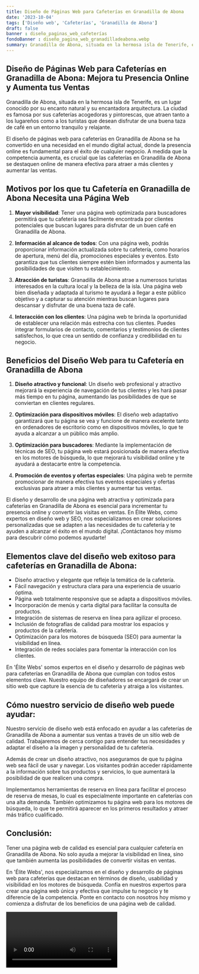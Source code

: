 ```yaml
---
title: Diseño de Páginas Web para Cafeterías en Granadilla de Abona
date: '2023-10-04'
tags: ['Diseño web', 'Cafeterías', 'Granadilla de Abona']
draft: false
banner : diseño_paginas_web_cafeterías
fondoBanner : diseño_pagina_web_granadilladeabona.webp
summary: Granadilla de Abona, situada en la hermosa isla de Tenerife, es un lugar conocido por su encanto natural y su encantadora arquitectura. La ciudad es famosa por sus cafeterías acogedoras y pintorescas, que atraen tanto a los lugareños como a los turistas que desean disfrutar de una buena taza de café en un entorno tranquilo y relajante.
---
```


## Diseño de Páginas Web para Cafeterías en Granadilla de Abona: Mejora tu Presencia Online y Aumenta tus Ventas

Granadilla de Abona, situada en la hermosa isla de Tenerife, es un lugar conocido por su encanto natural y su encantadora arquitectura. La ciudad es famosa por sus cafeterías acogedoras y pintorescas, que atraen tanto a los lugareños como a los turistas que desean disfrutar de una buena taza de café en un entorno tranquilo y relajante.

El diseño de páginas web para cafeterías en Granadilla de Abona se ha convertido en una necesidad en el mundo digital actual, donde la presencia online es fundamental para el éxito de cualquier negocio. A medida que la competencia aumenta, es crucial que las cafeterías en Granadilla de Abona se destaquen online de manera efectiva para atraer a más clientes y aumentar las ventas.

## Motivos por los que tu Cafetería en Granadilla de Abona Necesita una Página Web

1. **Mayor visibilidad**: Tener una página web optimizada para buscadores permitirá que tu cafetería sea fácilmente encontrada por clientes potenciales que buscan lugares para disfrutar de un buen café en Granadilla de Abona.

2. **Información al alcance de todos**: Con una página web, podrás proporcionar información actualizada sobre tu cafetería, como horarios de apertura, menú del día, promociones especiales y eventos. Esto garantiza que tus clientes siempre estén bien informados y aumenta las posibilidades de que visiten tu establecimiento.

3. **Atracción de turistas**: Granadilla de Abona atrae a numerosos turistas interesados en la cultura local y la belleza de la isla. Una página web bien diseñada y adaptada al turismo te ayudará a llegar a este público objetivo y a capturar su atención mientras buscan lugares para descansar y disfrutar de una buena taza de café.

4. **Interacción con los clientes**: Una página web te brinda la oportunidad de establecer una relación más estrecha con tus clientes. Puedes integrar formularios de contacto, comentarios y testimonios de clientes satisfechos, lo que crea un sentido de confianza y credibilidad en tu negocio.

## Beneficios del Diseño Web para tu Cafetería en Granadilla de Abona

1. **Diseño atractivo y funcional**: Un diseño web profesional y atractivo mejorará la experiencia de navegación de tus clientes y les hará pasar más tiempo en tu página, aumentando las posibilidades de que se conviertan en clientes regulares.

2. **Optimización para dispositivos móviles**: El diseño web adaptativo garantizará que tu página se vea y funcione de manera excelente tanto en ordenadores de escritorio como en dispositivos móviles, lo que te ayuda a alcanzar a un público más amplio.

3. **Optimización para buscadores**: Mediante la implementación de técnicas de SEO, tu página web estará posicionada de manera efectiva en los motores de búsqueda, lo que mejorará tu visibilidad online y te ayudará a destacarte entre la competencia.

4. **Promoción de eventos y ofertas especiales**: Una página web te permite promocionar de manera efectiva tus eventos especiales y ofertas exclusivas para atraer a más clientes y aumentar tus ventas.

El diseño y desarrollo de una página web atractiva y optimizada para cafeterías en Granadilla de Abona es esencial para incrementar tu presencia online y convertir las visitas en ventas. En Élite Webs, como expertos en diseño web y SEO, nos especializamos en crear soluciones personalizadas que se adapten a las necesidades de tu cafetería y te ayuden a alcanzar el éxito en el mundo digital. ¡Contáctanos hoy mismo para descubrir cómo podemos ayudarte!

<GifSeo />

<Cta />

## Elementos clave del diseño web exitoso para cafeterías en Granadilla de Abona:

- Diseño atractivo y elegante que refleje la temática de la cafetería.
- Fácil navegación y estructura clara para una experiencia de usuario óptima.
- Página web totalmente responsive que se adapta a dispositivos móviles.
- Incorporación de menús y carta digital para facilitar la consulta de productos.
- Integración de sistemas de reserva en línea para agilizar el proceso.
- Inclusión de fotografías de calidad para mostrar los espacios y productos de la cafetería.
- Optimización para los motores de búsqueda (SEO) para aumentar la visibilidad en línea.
- Integración de redes sociales para fomentar la interacción con los clientes.

En 'Élite Webs' somos expertos en el diseño y desarrollo de páginas web para cafeterías en Granadilla de Abona que cumplan con todos estos elementos clave. Nuestro equipo de diseñadores se encargará de crear un sitio web que capture la esencia de tu cafetería y atraiga a los visitantes.

## Cómo nuestro servicio de diseño web puede ayudar:

Nuestro servicio de diseño web está enfocado en ayudar a las cafeterías de Granadilla de Abona a aumentar sus ventas a través de un sitio web de calidad. Trabajaremos de cerca contigo para entender tus necesidades y adaptar el diseño a la imagen y personalidad de tu cafetería.

Además de crear un diseño atractivo, nos aseguramos de que tu página web sea fácil de usar y navegar. Los visitantes podrán acceder rápidamente a la información sobre tus productos y servicios, lo que aumentará la posibilidad de que realicen una compra.

Implementamos herramientas de reserva en línea para facilitar el proceso de reserva de mesas, lo cual es especialmente importante en cafeterías con una alta demanda. También optimizamos tu página web para los motores de búsqueda, lo que te permitirá aparecer en los primeros resultados y atraer más tráfico cualificado.

## Conclusión:

Tener una página web de calidad es esencial para cualquier cafetería en Granadilla de Abona. No solo ayuda a mejorar la visibilidad en línea, sino que también aumenta las posibilidades de convertir visitas en ventas. 

En 'Élite Webs', nos especializamos en el diseño y desarrollo de páginas web para cafeterías que destacan en términos de diseño, usabilidad y visibilidad en los motores de búsqueda. Confía en nuestros expertos para crear una página web única y efectiva que impulse tu negocio y te diferencie de la competencia. Ponte en contacto con nosotros hoy mismo y comienza a disfrutar de los beneficios de una página web de calidad.

<Video />

<CtaBot job='Cafeterías' city='Granadilla de Abona'/>

<Gmaps query='Granadilla de Abona+españa+maps' />